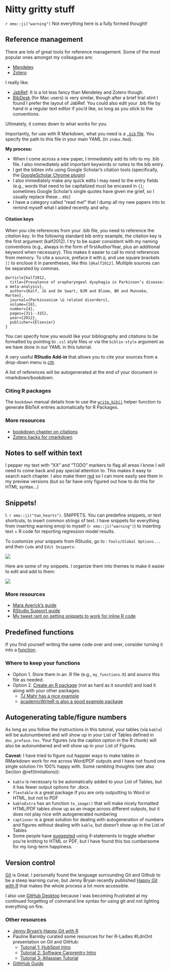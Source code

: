 # Nitty gritty stuff
`r emo::ji("warning")` Not everything here is a fully formed thought!

## Reference management
There are lots of great tools for reference management. Some of the most popular ones amongst my colleagues are: 

- [Mendeley](https://www.mendeley.com/?interaction_required=true)
- [Zotero](https://www.zotero.org/)

I really like: 

- [JabRef](http://www.jabref.org/). It is a lot less fancy than Mendeley and Zotero though. 
- [BibDesk](https://bibdesk.sourceforge.io/) (for Mac users) is very similar, though after a brief trial stint I found I prefer the layout of JabRef. You could also edit your .bib file by hand in a regular text editor if you'd like, so long as you stick to the conventions.


Ultimately, it comes down to what works for you.

Importantly, for use with R Markdown, what you need is a [`.bib` file](https://rmarkdown.rstudio.com/authoring_bibliographies_and_citations.html). You specify the path to this file in your main YAML (in `index.Rmd`).

**My process:**

- When I come across a new paper, I immediately add its info to my .bib file. I also immediately add important keywords or notes to the bib entry. 
- I get the bibtex info using Google Scholar's citation tools (specifically, the [GoogleScholar Chrome plugin](https://chrome.google.com/webstore/detail/google-scholar-button/ldipcbpaocekfooobnbcddclnhejkcpn?hl=en))
- I also immediately make any quick edits I may need to the entry fields (e.g., words that need to be capitalized must be encased in `{}`; sometimes Google Scholar's single quotes have given me grief, so I usually replace these... etc)
- I have a category called "read me!" that I dump all my new papers into to remind myself what I added recently and why.

#### Citation keys {-}

When you cite references from your .bib file, you need to reference the *citation key*. In the following standard bib entry example, the citation key is the first argument (kalf2012). I try to be super consistent with my naming conventions (e.g., always in the form of firstAuthorYear, plus an additional keyword when necessary). This makes it easier to call to mind references from memory. To cite a source, preface it with `@`, and use square brackets `[]` to enclose it in parentheses, like this `[@kalf2012]`. Multiple sources can be separated by commas.

```
@article{kalf2012,
  title={Prevalence of oropharyngeal dysphagia in Parkinson’s disease: a meta-analysis},
  author={Kalf, JG and De Swart, BJM and Bloem, BR and Munneke, Marten},
  journal={Parkinsonism \& related disorders},
  volume={18},
  number={4},
  pages={311--315},
  year={2012},
  publisher={Elsevier}
}
```

You can specify how you would like your bibliography and citations to be formatted by pointing to `.csl` style files or via the `biblio-style` argument as we have done in our YAML in this tutorial.

A very useful **RStudio Add-in** that allows you to cite your sources from a drop-down menu is [citr](https://github.com/crsh/citr).

A list of references will be autogenerated at the end of your document in rmarkdown/bookdown.

### Citing R packages
The `bookdown` manual details how to use the [`write_bib()`](https://bookdown.org/yihui/bookdown/citations.html) helper function to generate BibTeX entries automatically for R Packages. 

### More resources {-}
- [bookdown chapter on citations](https://bookdown.org/yihui/bookdown/citations.html)
- [Zotero hacks for rmarkdown](https://ikashnitsky.github.io/2019/zotero/)

## Notes to self within text
I pepper my text with "XX" and "TODO" markers to flag all areas I know I will need to come back and pay special attention to. This makes it easy to search each chapter. I also make them [red](https://stackoverflow.com/questions/29067541/how-to-change-the-font-color) so I can more easily see them in my preview versions (but so far have only figured out how to do this for HTML syntax...)

## Snippets! 
I. `r emo::ji("two_hearts")`. SNIPPETS. You can predefine snippets, or text shortcuts, to insert common strings of text. I have snippets for everything from inserting warning emoji to myself (`r emo::ji("warning")`) to inserting text + R code for reporting regression model results.

To customize your snippets from RStudio, go to : `Tools/Global Options...` and then `Code` and `Edit Snippets`:

![](images/snippets1.png)

Here are some of my snippets. I organize them into themes to make it easier to edit and add to them:

![](images/snippets2.png)

### More resources
- [Mara Averick's guide](https://maraaverick.rbind.io/2017/09/custom-snippets-in-rstudio-faster-tweet-chunks-for-all/)
- [RStudio Support guide](https://support.rstudio.com/hc/en-us/articles/204463668-Code-Snippets)
- [My tweet rant on getting snippets to work for inline R code](https://twitter.com/theaknowles/status/1108479305556869120)

## Predefined functions
If you find yourself writing the same code over and over, consider turning it into a [function](https://swcarpentry.github.io/r-novice-inflammation/02-func-R/).

### Where to keep your functions

- Option 1. Store them in an .R file (e.g., `my_functions.R`) and *source* this file as needed.
- Option 2. [Create an R package](https://hilaryparker.com/2014/04/29/writing-an-r-package-from-scratch/) (not as hard as it sounds!) and load it along with your other packages.
  - [TJ Mahr has a nice example](https://github.com/tjmahr/tjmisc)
  - [academicWriteR is also a good example package](https://github.com/jvcasillas/academicWriteR)

## Autogenerating table/figure numbers
As long as you follow the instructions in this tutorial, your tables (via `kable`) will be autonumbered and will show up in your List of Tables defined in `doc_preface.tex`. Your figures (via the caption option in the R chunk) will also be autonumbered and will show up in your List of Figures.

**Caveat**: I have tried to figure out happier ways to make tables in RMarkdown work for me across Word/PDF outputs and I have not found one single solution I'm 100% happy with. Some rambling thoughts (see also Section \@ref(limitations)): 

- `kable` is necessary to be automatically added to your List of Tables, but it has fewer output options for .docx. 
- `flextable` is a great package if you are only outputting to Word or HTML, but not to PDF
- `kableExtra` has an function `to_image()` that will make nicely formatted HTML/PDF tables show up as an image across different outputs, but it does not play nice with autogenerated numbering
- `captioner` is a great solution for dealing with autogeneration of numbers and figures without dealing with `kable`, but doesn't show up in the List of Tables
- Some people have [suggested](https://twitter.com/tjmahr/status/1112137016077152256) using if-statements to toggle whether you're knitting to HTML or PDF, but I have found this too cumbersome for my long-term happiness.

## Version control

[Git](https://guides.github.com/activities/hello-world/) is Great. I personally found the language surrounding Git and Github to be a steep learning curve, but Jenny Bryan recently published [Happy Git with R](https://happygitwithr.com/) that makes the whole process a lot more accessible.

I also use [GitHub Desktop](https://desktop.github.com/) because I was becoming frustrated at my continued forgetting of command line syntax for using git and not lighting everything on fire.

### Other resources {-}
- [Jenny Bryan's Happy Git with R](https://happygitwithr.com/)
- Pauline Barmby curated some resources for her R-Ladies #LdnOnt presentation on Git and GitHub:
  - [Tutorial 1: HubSpot Intro](https://product.hubspot.com/blog/git-and-github-tutorial-for-beginners)
  - [Tutorial 2: Software Carprentry Intro](http://swcarpentry.github.io/git-novice/)
  - [Tutorial 3: Atlassian Tutorial](https://www.atlassian.com/git/tutorials)
- [GithHub Guide](https://guides.github.com/activities/hello-world/)


